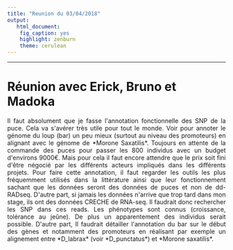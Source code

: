 ---
title: "Reunion du 03/04/2018"
output:
   html_document: 
    fig_caption: yes
    highlight: zenburn
    theme: cerulean
---

* * * * * 

# Réunion avec Erick, Bruno et Madoka

<p style="text-align:justify";>Il faut absolument que je fasse l'annotation fonctionnelle des SNP de la puce. Cela va s'avérer très utile pour tout le monde. Voir pour annoter le génome du loup (bar) un peu mieux (surtout au niveau des promoteurs) en alignant avec le génome de *Morone Saxatilis*. Toujours en attente de la commande des puces pour passer les 800 individus avec un budget d'environs 9000€. Mais pour cela il faut encore attendre que le prix soit fini d'être négocié par les différents acteurs impliqués dans les différents projets. Pour faire cette annotation, il faut regarder les outils les plus fréquemment utilisés dans la littérature ainsi que leur fonctionnement sachant que les données seront des données de puces et non de dd-RADseq. D'autre part, si jamais les données n'arrive que trop tard dans mon stage, ils ont des données CRECHE de RNA-seq. Il faudrait donc rechercher les SNP dans ces reads. Les phénotypes sont connus (croissance, tolérance au jeûne). De plus un apparentement des individus serait possible. D'autre part, Il faudrait détailler l'annotation du bar sur le début des gènes et notamment des promoteurs en réalisant par exemple un alignement entre *D_labrax* (voir *D_punctatus*) et *Morone saxatilis*.</p>
